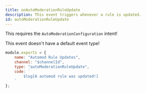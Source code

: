 ```yaml
---
title: onAutoModerationRuleUpdate
description: This event triggers whenever a rule is updated.
id: autoModerationRuleUpdate
---
```



<Aside title="Intents">

This requires the `AutoModerationConfiguration` intent!

</Aside>

<Example>

<div slot="default">

This event doesn't have a default event type!

</div>
<div slot="handler">

```js
module.exports = {
    name: "Automod Rule Updates",
    channel: "$channelId",
    type: "autoModerationRuleUpdate",
    code: `
        $log[A automod rule was updated!]
    `
};
```

</div>
</Example>
